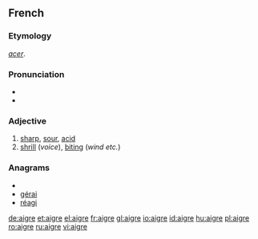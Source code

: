 ==French==

===Etymology===
{{etyl|la|fr}} ''[[acer]]''.

===Pronunciation===
* {{IPA|/ɛgʁ/|lang=fr}}
* {{audio|Fr-aigre.ogg|Audio}}

===Adjective===
{{fr-adj-mf}}

# [[sharp]], [[sour]], [[acid]]
# [[shrill]] (''voice''), [[biting]] (''wind etc.'')

===Anagrams===
* {{alphagram|aegir}}
* [[gérai#French|gérai]]
* [[réagi#French|réagi]]

[[de:aigre]]
[[et:aigre]]
[[el:aigre]]
[[fr:aigre]]
[[gl:aigre]]
[[io:aigre]]
[[id:aigre]]
[[hu:aigre]]
[[pl:aigre]]
[[ro:aigre]]
[[ru:aigre]]
[[vi:aigre]]